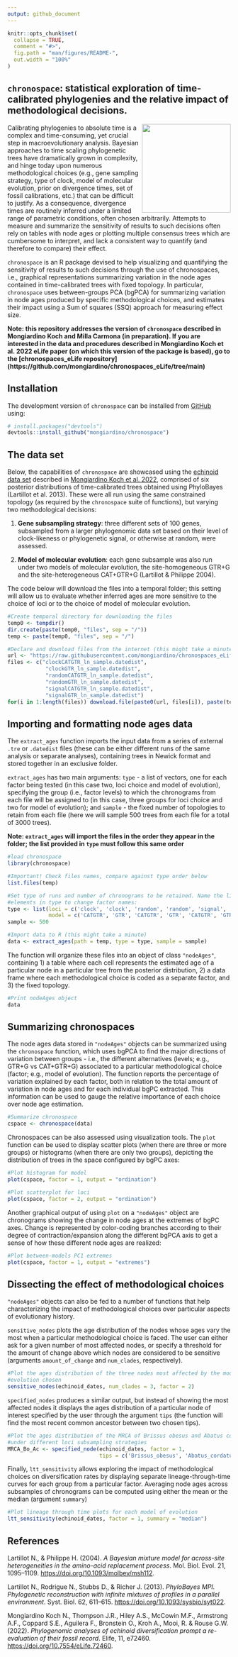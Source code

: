 ```yaml
---
output: github_document
---
```


```r
knitr::opts_chunk$set(
  collapse = TRUE,
  comment = "#>",
  fig.path = "man/figures/README-",
  out.width = "100%"
)
```


## `chronospace`: statistical exploration of time-calibrated phylogenies and the relative impact of methodological decisions.


<img src="man/figures/chronospace_hex.png" align="right" width="200"/>


Calibrating phylogenies to absolute time is a complex and time-consuming, yet crucial step in macroevolutionary analysis. Bayesian approaches to time scaling phylogenetic trees have dramatically grown in complexity, and hinge today upon numerous methodological choices (e.g., gene sampling strategy, type of clock, model of molecular evolution, prior on divergence times, set of fossil calibrations, etc.) that can be difficult to justify. As a consequence, divergence times are routinely inferred under a limited range of parametric conditions, often chosen arbitrarily. Attempts to measure and summarize the sensitivity of results to such decisions often rely on tables with node ages or plotting multiple consensus trees which are cumbersome to interpret, and lack a consistent way to quantify (and therefore to compare) their effect.

`chronospace` is an R package devised to help visualizing and quantifying the sensitivity of results to such decisions through the use of chronospaces, i.e., graphical representations summarizing variation in the node ages contained in time-calibrated trees with fixed topology. In particular, `chronospace` uses between-groups PCA (bgPCA) for summarizing variation in node ages produced by specific methodological choices, and estimates their impact using a Sum of squares (SSQ) approach for measuring effect size.

**Note: this repository addresses the version of `chronospace` described in Mongiardino Koch and Milla Carmona (in preparation). If you are interested in the data and procedures described in Mongiardino Koch et al. 2022 eLife paper (on which this version of the package is based), go to the [chronospaces_eLife repository] (https://github.com/mongiardino/chronospaces_eLife/tree/main)**
  
  
## Installation
The development version of `chronospace` can be installed from [GitHub](https://github.com/) using:
  
```r
# install.packages("devtools")
devtools::install_github("mongiardino/chronospace")
```

## The data set
Below, the capabilities of `chronospace` are showcased using the [echinoid data set](https://github.com/mongiardino/chronospaces_eLife/tree/main/example_files) described in [Mongiardino Koch et al. 2022](https://elifesciences.org/articles/72460), comprised of six posterior distributions of time-calibrated trees obtained using PhyloBayes (Lartillot et al. 2013). These were all run using the same constrained topology (as required by the `chronospace` suite of functions), but varying two methodological decisions:

1) **Gene subsampling strategy**: three different sets of 100 genes, subsampled from a larger phylogenomic data set based on their level of clock-likeness or phylogenetic signal, or otherwise at random, were assessed. 

2) **Model of molecular evolution**: each gene subsample was also run under two models of molecular evolution, the site-homogeneous GTR+G and the site-heterogeneous CAT+GTR+G (Lartillot & Philippe 2004). 

The code below will download the files into a temporal folder; this setting will allow us to evaluate whether inferred ages are more sensitive to the choice of loci or to the choice of model of molecular evolution. 

```r
#Create temporal directory for downloading the files
temp0 <- tempdir()
dir.create(paste(temp0, "files", sep = "/"))
temp <- paste(temp0, "files", sep = "/")

#Declare and download files from the internet (this might take a minute)
url <- "https://raw.githubusercontent.com/mongiardino/chronospaces_eLife/main/example_files/"
files <- c("clockCATGTR_ln_sample.datedist",
            "clockGTR_ln_sample.datedist",
            "randomCATGTR_ln_sample.datedist",
            "randomGTR_ln_sample.datedist",
            "signalCATGTR_ln_sample.datedist",
            "signalGTR_ln_sample.datedist")
for(i in 1:length(files)) download.file(paste0(url, files[i]), paste(temp, files[i], sep = "/"))
```


## Importing and formatting node ages data
The `extract_ages` function imports the input data from a series of external `.tre` or `.datedist` files (these can be either different runs of the same analysis or separate analyses), containing trees in Newick format and stored together in an exclusive folder.

`extract_ages` has two main arguments: `type` - a list of vectors, one for each factor being tested (in this case two, loci choice and model of evolution), specifying the group (i.e., factor levels) to which the chronograms from each file will be assigned to (in this case, three groups for loci choice and two for model of evolution); and `sample` - the fixed number of topologies to retain from each file (here we will sample 500 trees from each file for a total of 3000 trees). 

**Note: `extract_ages` will import the files in the order they appear in the folder; the list provided in `type` must follow this same order**


```r
#load chronospace
library(chronospace)

#Important! Check files names, compare against type order below
list.files(temp)

#Set type of runs and number of chronograms to be retained. Name the listed 
#elements in type to change factor names:
type <- list(loci = c('clock', 'clock', 'random', 'random', 'signal', 'signal'),
             model = c('CATGTR', 'GTR', 'CATGTR', 'GTR', 'CATGTR', 'GTR'))
sample <- 500

#Import data to R (this might take a minute)
data <- extract_ages(path = temp, type = type, sample = sample)
```

The function will organize these files into an object of class `"nodeAges"`, containing 1) a table where each cell represents the estimated age of a particular node in a particular tree from the posterior distribution, 2) a data frame where each methodological choice is coded as a separate factor, and 3) the fixed topology. 

```r
#Print nodeAges object
data


```

## Summarizing chronospaces
The node ages data stored in `"nodeAges"` objects can be summarized using the `chronospace` function, which uses bgPCA to find the major directions of variation between groups - i.e., the different alternatives (levels; e.g., GTR+G vs CAT+GTR+G) associated to a particular methodological choice (factor; e.g., model of evolution). The function reports the percentage of variation explained by each factor, both in relation to the total amount of variation in node ages and for each individual bgPC extracted. This information can be used to gauge the relative importance of each choice over node age estimation.

```r
#Summarize chronospace
cspace <- chronospace(data)


```

Chronospaces can be also assessed using visualization tools. The `plot` function can be used to display scatter plots (when there are three or more groups) or histograms (when there are only two groups), depicting the distribution of trees in the space configured by bgPC axes:
  
```r
#Plot histogram for model
plot(cspace, factor = 1, output = "ordination")

#Plot scatterplot for loci
plot(cspace, factor = 2, output = "ordination")

```

Another graphical output of using `plot` on a `"nodeAges"` object are chronograms showing the change in node ages at the extremes of bgPC axes. Change is represented by color-coding branches according to their degree of contraction/expansion along the different bgPCA axis to get a sense of how these different node ages are realized:
  
```r
#Plot between-models PC1 extremes 
plot(cspace, factor = 1, output = "extremes")
```


## Dissecting the effect of methodological choices
`"nodeAges"` objects can also be fed to a number of functions that help characterizing the impact of methodological choices over particular aspects of evolutionary history. 

`sensitive_nodes` plots the age distribution of the nodes whose ages vary the most when a particular methodological choice is faced. The user can either ask for a given number of most affected nodes, or specify a threshold for the amount of change above which nodes are considered to be sensitive (arguments `amount_of_change` and `num_clades`, respectively). 

```r
#Plot the ages distribution of the three nodes most affected by the model of 
#evolution chosen 
sensitive_nodes(echinoid_dates, num_clades = 3, factor = 2)
```

`specified_nodes` produces a similar output, but instead of showing the most affected nodes it displays the ages distribution of a particular node of interest specified by the user through the argument `tips` (the function will find the most recent common ancestor between two chosen tips).

```r
#Plot the ages distribution of the MRCA of Brissus obesus and Abatus cordatus
#under different loci subsampling strategies
MRCA_Bo_Ac <- specified_node(echinoid_dates, factor = 1,
                             tips = c('Brissus_obesus', 'Abatus_cordatus'))
```

Finally, `ltt_sensitivity` allows exploring the impact of methodological choices on diversification rates by displaying separate lineage-through-time curves for each group from a particular factor. Averaging node ages across subsamples of chronograms can be computed using either the mean or the median (argument `summary`)

```r
#Plot lineage through time plots for each model of evolution
ltt_sensitivity(echinoid_dates, factor = 1, summary = "median")
```


## References
Lartillot N., & Philippe H. (2004). *A Bayesian mixture model for across-site heterogeneities in the amino-acid replacement process*. Mol. Biol. Evol. 21, 1095–1109. <https://doi.org/10.1093/molbev/msh112>.

Lartillot N., Rodrigue N., Stubbs D., & Richer J. (2013). *PhyloBayes MPI. Phylogenetic reconstruction with infinite mixtures of profiles in a parallel environment*. Syst. Biol. 62, 611–615. <https://doi.org/10.1093/sysbio/syt022>.

Mongiardino Koch N., Thompson J.R., Hiley A.S., McCowin M.F., Armstrong A.F., Coppard S.E., Aguilera F., Bronstein O., Kroh A., Mooi, R. & Rouse G.W. (2022). *Phylogenomic analyses of echinoid diversification prompt a re-evaluation of their fossil record*. Elife, 11, e72460. <https://doi.org/10.7554/eLife.72460>.

